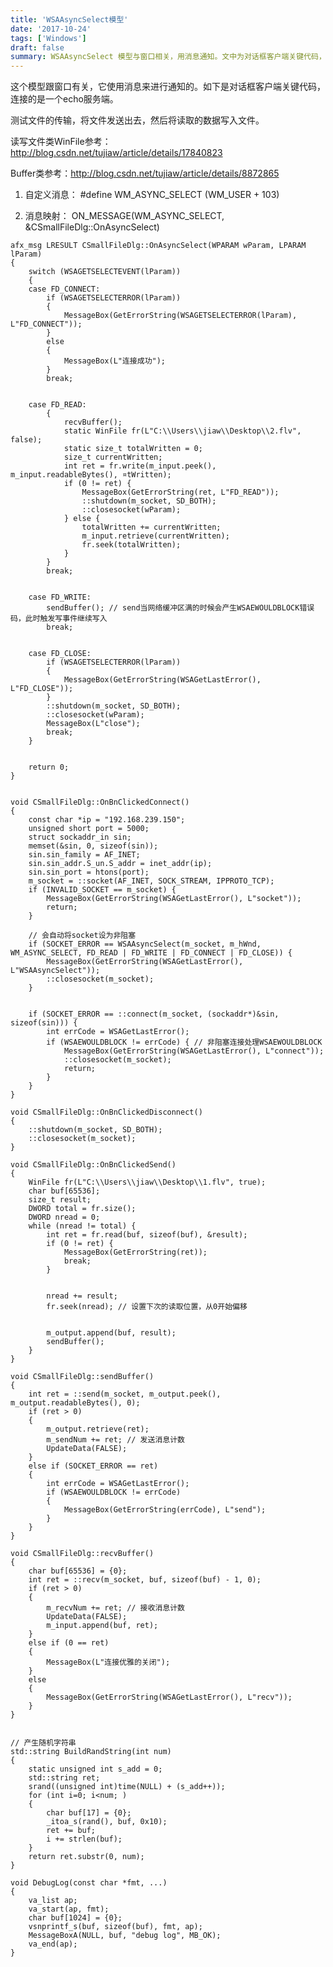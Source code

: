 ```yaml
---
title: 'WSAAsyncSelect模型'
date: '2017-10-24'
tags: ['Windows']
draft: false
summary: WSAAsyncSelect 模型与窗口相关，用消息通知。文中为对话框客户端关键代码，连接 echo 服务端，测试文件传输，包含自定义消息、消息映射等，还有连接、发送、接收等相关函数。 
---
```


这个模型跟窗口有关，它使用消息来进行通知的。如下是对话框客户端关键代码，连接的是一个echo服务端。

测试文件的传输，将文件发送出去，然后将读取的数据写入文件。

读写文件类WinFile参考：
http://blog.csdn.net/tujiaw/article/details/17840823

Buffer类参考：http://blog.csdn.net/tujiaw/article/details/8872865

1. 自定义消息：
#define WM_ASYNC_SELECT (WM_USER + 103)

2. 消息映射：
ON_MESSAGE(WM_ASYNC_SELECT, &CSmallFileDlg::OnAsyncSelect)

```
afx_msg LRESULT CSmallFileDlg::OnAsyncSelect(WPARAM wParam, LPARAM lParam)
{
	switch (WSAGETSELECTEVENT(lParam))
	{
	case FD_CONNECT:
		if (WSAGETSELECTERROR(lParam))
		{
			MessageBox(GetErrorString(WSAGETSELECTERROR(lParam), L"FD_CONNECT"));
		}
		else
		{
			MessageBox(L"连接成功");
		}
		break;


	case FD_READ:
		{
			recvBuffer();
			static WinFile fr(L"C:\\Users\\jiaw\\Desktop\\2.flv", false);
			static size_t totalWritten = 0;
			size_t currentWritten;
			int ret = fr.write(m_input.peek(), m_input.readableBytes(), ¤tWritten);
			if (0 != ret) {
				MessageBox(GetErrorString(ret, L"FD_READ"));
				::shutdown(m_socket, SD_BOTH);
				::closesocket(wParam);
			} else {
				totalWritten += currentWritten;
				m_input.retrieve(currentWritten);
				fr.seek(totalWritten);
			}
		}
		break;


	case FD_WRITE:
		sendBuffer(); // send当网络缓冲区满的时候会产生WSAEWOULDBLOCK错误码，此时触发写事件继续写入
		break;


	case FD_CLOSE:
		if (WSAGETSELECTERROR(lParam))
		{
			MessageBox(GetErrorString(WSAGetLastError(), L"FD_CLOSE"));
		}
		::shutdown(m_socket, SD_BOTH);
		::closesocket(wParam);
		MessageBox(L"close");
		break;
	}


	return 0;
}


void CSmallFileDlg::OnBnClickedConnect()
{
	const char *ip = "192.168.239.150";
	unsigned short port = 5000;
	struct sockaddr_in sin;
	memset(&sin, 0, sizeof(sin));
	sin.sin_family = AF_INET;
	sin.sin_addr.S_un.S_addr = inet_addr(ip);
	sin.sin_port = htons(port);
	m_socket = ::socket(AF_INET, SOCK_STREAM, IPPROTO_TCP);
	if (INVALID_SOCKET == m_socket) {
		MessageBox(GetErrorString(WSAGetLastError(), L"socket"));
		return;
	}

	// 会自动将socket设为非阻塞
	if (SOCKET_ERROR == WSAAsyncSelect(m_socket, m_hWnd, WM_ASYNC_SELECT, FD_READ | FD_WRITE | FD_CONNECT | FD_CLOSE)) {
		MessageBox(GetErrorString(WSAGetLastError(), L"WSAAsyncSelect"));
		::closesocket(m_socket);
	}


	if (SOCKET_ERROR == ::connect(m_socket, (sockaddr*)&sin, sizeof(sin))) {
		int errCode = WSAGetLastError();
		if (WSAEWOULDBLOCK != errCode) { // 非阻塞连接处理WSAEWOULDBLOCK
			MessageBox(GetErrorString(WSAGetLastError(), L"connect"));
			::closesocket(m_socket);
			return;
		}
	}
}

void CSmallFileDlg::OnBnClickedDisconnect()
{
	::shutdown(m_socket, SD_BOTH);
	::closesocket(m_socket);
}

void CSmallFileDlg::OnBnClickedSend()
{
	WinFile fr(L"C:\\Users\\jiaw\\Desktop\\1.flv", true);
	char buf[65536];
	size_t result;
	DWORD total = fr.size();
	DWORD nread = 0;
	while (nread != total) {
		int ret = fr.read(buf, sizeof(buf), &result);
		if (0 != ret) {
			MessageBox(GetErrorString(ret));
			break;
		}


		nread += result;
		fr.seek(nread); // 设置下次的读取位置，从0开始偏移


		m_output.append(buf, result);
		sendBuffer();
	}
}

void CSmallFileDlg::sendBuffer()
{
	int ret = ::send(m_socket, m_output.peek(), m_output.readableBytes(), 0);
	if (ret > 0)
	{
		m_output.retrieve(ret);
		m_sendNum += ret; // 发送消息计数
		UpdateData(FALSE);
	}
	else if (SOCKET_ERROR == ret)
	{
		int errCode = WSAGetLastError();
		if (WSAEWOULDBLOCK != errCode)
		{
			MessageBox(GetErrorString(errCode), L"send");
		}
	}
}

void CSmallFileDlg::recvBuffer()
{
	char buf[65536] = {0};
	int ret = ::recv(m_socket, buf, sizeof(buf) - 1, 0);
	if (ret > 0)
	{
		m_recvNum += ret; // 接收消息计数
		UpdateData(FALSE);
		m_input.append(buf, ret);
	}
	else if (0 == ret)
	{
		MessageBox(L"连接优雅的关闭");
	}
	else
	{
		MessageBox(GetErrorString(WSAGetLastError(), L"recv"));
	}
}
```
```

// 产生随机字符串
std::string BuildRandString(int num)
{
	static unsigned int s_add = 0;
	std::string ret;
	srand((unsigned int)time(NULL) + (s_add++));
	for (int i=0; i<num; )
	{
		char buf[17] = {0};
		_itoa_s(rand(), buf, 0x10);
		ret += buf;
		i += strlen(buf);
	}
	return ret.substr(0, num);
}

void DebugLog(const char *fmt, ...)
{
	va_list ap;
	va_start(ap, fmt);
	char buf[1024] = {0};
	vsnprintf_s(buf, sizeof(buf), fmt, ap);
	MessageBoxA(NULL, buf, "debug log", MB_OK);
	va_end(ap);
}
```